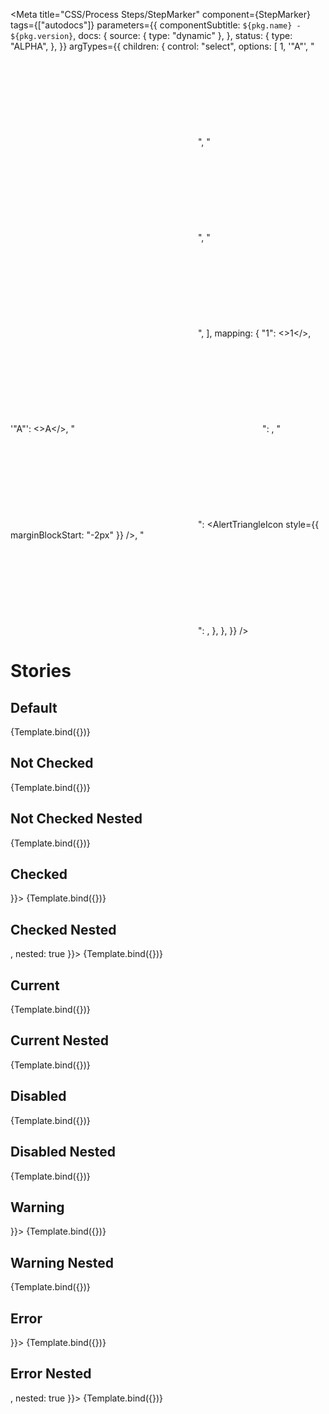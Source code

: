 


<Meta
  title="CSS/Process Steps/StepMarker"
  component={StepMarker}
  tags={["autodocs"]}
  parameters={{
    componentSubtitle: `${pkg.name} - ${pkg.version}`,
    docs: {
      source: { type: "dynamic" },
    },
    status: {
      type: "ALPHA",
    },
  }}
  argTypes={{
    children: {
      control: "select",
      options: [
        1,
        '"A"',
        "<svg id='checked-icon' path='...'/>",
        "<svg id='alert-icon' path='...'/>",
        "<svg id='error-icon' path='...'/>",
      ],
      mapping: {
        "1": <>1</>,
        '"A"': <>A</>,
        "<svg id='checked-icon' path='...'/>": <CheckedIcon />,
        "<svg id='alert-icon' path='...'/>": <AlertTriangleIcon style={{ marginBlockStart: "-2px" }} />,
        "<svg id='error-icon' path='...'/>": <CloseIcon />,
      },
    },
  }}
/>

# Stories

## Default

<Canvas>
  <Story name="Default" args={{ children: "1" }}>
    {Template.bind({})}
  </Story>
</Canvas>

<ArgsTable story="Default" />

## Not Checked

<Canvas>
  <Story name="Not Checked" args={{ appearance: "not-checked", children: "1" }}>
    {Template.bind({})}
  </Story>
</Canvas>

## Not Checked Nested

<Canvas>
  <Story name="Not Checked Nested" args={{ appearance: "not-checked", nested: true }}>
    {Template.bind({})}
  </Story>
</Canvas>

## Checked

<Canvas>
  <Story name="Checked" args={{ appearance: "checked", children: <CheckedIcon /> }}>
    {Template.bind({})}
  </Story>
</Canvas>

## Checked Nested

<Canvas>
  <Story name="Checked Nested" args={{ appearance: "checked", children: <CheckedIcon />, nested: true }}>
    {Template.bind({})}
  </Story>
</Canvas>

## Current

<Canvas>
  <Story name="Current" args={{ appearance: "current", children: "1" }}>
    {Template.bind({})}
  </Story>
</Canvas>

## Current Nested

<Canvas>
  <Story name="Current Nested" args={{ appearance: "current", nested: true }}>
    {Template.bind({})}
  </Story>
</Canvas>

## Disabled

<Canvas>
  <Story name="Disabled" args={{ appearance: "disabled", children: "1" }}>
    {Template.bind({})}
  </Story>
</Canvas>

## Disabled Nested

<Canvas>
  <Story name="Disabled Nested" args={{ appearance: "disabled", nested: true }}>
    {Template.bind({})}
  </Story>
</Canvas>

## Warning

<Canvas>
  <Story name="Warning" args={{ appearance: "warning", children: <AlertTriangleIcon style={{ marginTop: "-2px" }} /> }}>
    {Template.bind({})}
  </Story>
</Canvas>

## Warning Nested

<Canvas>
  <Story name="Warning Nested" args={{ appearance: "warning", nested: true }}>
    {Template.bind({})}
  </Story>
</Canvas>

## Error

<Canvas>
  <Story name="Error" args={{ appearance: "error", children: <CloseIcon /> }}>
    {Template.bind({})}
  </Story>
</Canvas>

## Error Nested

<Canvas>
  <Story name="Error Nested" args={{ appearance: "error", children: <CloseIcon />, nested: true }}>
    {Template.bind({})}
  </Story>
</Canvas>

